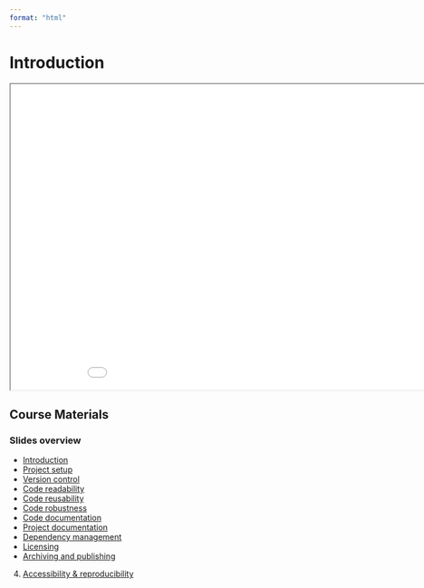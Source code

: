 ```yaml
---
format: "html"
---
```


# Introduction

```{=html}
<iframe class="slide-deck" src="../slides/slides_introduction.html" title="Introduction" width="960" height="540">
</iframe>
```

## Course Materials 

### Slides overview

- [Introduction](../slides/slides_introduction.qmd)
- [Project setup](../slides/slides_project-setup.qmd)
- [Version control](../slides/slides_version_control.qmd)
- [Code readability](../slides/slides_cq_readability.qmd)
- [Code reusability](../slides/slides_cq_reusability.qmd)
- [Code robustness](../slides/slides_cq_robustness.qmd)
- [Code documentation](../slides/slides_code-documentation.qmd)
- [Project documentation](../slides/slides_project-documentation.qmd)
- [Dependency management](../slides/slides_dependencies.qmd)
- [Licensing](../slides/slides_licensing.qmd)
- [Archiving and publishing](../slides/slides_archiving_publishing.qmd)



4. [Accessibility & reproducibility](../exercises/reproducibility.md) 

